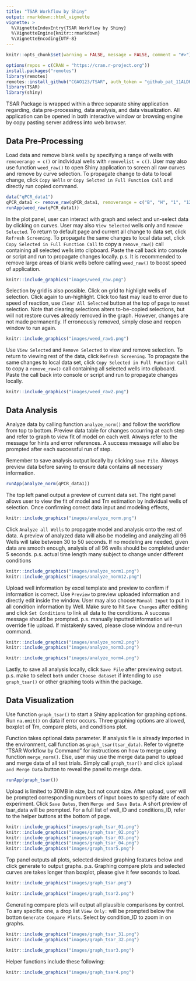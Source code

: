 ```yaml
---
title: "TSAR Workflow by Shiny"
output: rmarkdown::html_vignette
vignette: >
  %\VignetteIndexEntry{TSAR Workflow by Shiny}
  %\VignetteEngine{knitr::rmarkdown}
  %\VignetteEncoding{UTF-8}
---
```


```r
knitr::opts_chunk$set(warning = FALSE, message = FALSE, comment = "#>")
```

```r
options(repos = c(CRAN = "https://cran.r-project.org"))
install.packages("remotes")
library(remotes)
remotes::install_github("CGAO123/TSAR", auth_token = "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")
library(TSAR)
library(shiny)
```

TSAR Package is wrapped within a three separate shiny application regarding, data pre-processing, data analysis, and data visualization. All application can be opened in both interactive window or browsing engine by copy pasting server address into web browser.

## Data Pre-Processing

Load data and remove blank wells by specifying a range of wells with `removerange = c()` or individual wells with `removelist = c()`. User may also use function `weed_raw()` to open Shiny application to screen all raw curves and remove by curve selection. To propagate change to data to local change, click `Copy Wells` or `Copy Selcted in Full Function Call` and directly run copied command.

```r
data("qPCR_data1")
qPCR_data1 <- remove_raw(qPCR_data1, removerange = c("B", "H", "1", "12"))
runApp(weed_raw(qPCR_data1))
```

In the plot panel, user can interact with graph and select and un-select data by clicking on curves. User may also `View Selected` wells only and `Remove Selected`. To return to default page and current all change to data set, click `Refresh Screening`. To propagate the same changes to local data set, click `Copy Selected in Full Function Call` to copy a `remove_raw()` call containing all selected wells into clipboard. Paste the call back into console or script and run to propagate changes locally. 
p.s. It is recommended to remove large areas of blank wells before calling `weed_raw()` to boost speed of application.

```r
knitr::include_graphics("images/weed_raw.png")
```

Selection by grid is also possible. Click on grid to highlight wells of selection. Click again to un-highlight. Click too fast may lead to error due to speed of reaction, use `Clear All Selected` button at the top of page to reset selection. Note that clearing selections alters to-be-copied selections, but will not restore curves already removed in the graph. However, changes are not made permanently. If erroneously removed, simply close and reopen window to run again.

```r
knitr::include_graphics("images/weed_raw1.png")
```

Use `View Selected` and `Remove Selected` to view and remove selection. To return to viewing rest of the data, click `Refresh Screening`. To propagate the same changes to local data set, click `Copy Selected in Full Function Call` to copy a `remove_raw()` call containing all selected wells into clipboard. Paste the call back into console or script and run to propagate changes locally.
```r
knitr::include_graphics("images/weed_raw2.png")
```

## Data Analysis

Analyze data by calling function `analyze_norm()` and follow the workflow from top to bottom. Preview data table for changes occurring at each step and refer to graph to view fit of model on each well. Always refer to the message for hints and error references. A success message will also be prompted after each successful run of step.

Remember to save analysis output locally by clicking `Save File`. Always preview data before saving to ensure data contains all necessary information.

```r
runApp(analyze_norm(qPCR_data1))
```

The top left panel output a preview of current data set. The right panel allows user to view the fit of model and Tm estimation by individual wells of selection. Once confirming correct data input and modeling effects,

```r
knitr::include_graphics("images/analyze_norm.png")
```

Click `Analyze all Wells` to propagate model and analysis onto the rest of data. A preview of analyzed data will also be modeling and analyzing all 96 Wells will take between 30 to 50 seconds. If no modeling are needed, given data are smooth enough, analysis of all 96 wells should be completed under 5 seconds. p.s. actual time length many subject to change under different conditions

```r
knitr::include_graphics("images/analyze_norm1.png")
knitr::include_graphics("images/analyze_norm12.png")
```

Upload well information by excel template and preview to confirm if information is correct. Use `Preview` to preview uploaded information and directly edit inside the window. User may also choose `Manual Input` to put in all condition information by Well. Make sure to hit `Save Changes` after editing and click `Set Conditions` to link all data to the conditions. A success message should be prompted.
p.s. manually inputted information will override file upload. If mistakenly saved, please close window and re-run command.

```r
knitr::include_graphics("images/analyze_norm2.png")
knitr::include_graphics("images/analyze_norm3.png")
```

```r
knitr::include_graphics("images/analyze_norm4.png")
```

Lastly, to save all analysis locally, click `Save File` after previewing output. p.s. make to select `both` under `Choose dataset` if intending to use `graph_tsar()` or other graphing tools within the package.

## Data Visualization

Use function `graph_tsar()` to start a Shiny application for graphing options. Run `na.omit()` on data if error occurs. Three graphing options are allowed, boxplot of Tm, compare plots, and conditions plot.

Function takes optional data parameter. If analysis file is already imported in the environment, call function as `graph_tsar(tsar_data)`. Refer to vignette "TSAR Workflow by Command" for instructions on how to merge using function `merge_norm()`. Else, user may use the merge data panel to upload and merge data of all test trials. Simply call `graph_tsar()` and click `Upload and Merge Data` button to reveal the panel to merge data.

```r
runApp(graph_tsar())
```

Upload is limited to 30MB in size, but not count size. After upload, user will be prompted corresponding numbers of input boxes to specify date of each experiment. Click `Save Dates`, then `Merge and Save Data`. A short preview of tsar_data will be prompted. For a full list of well_ID and conditions_ID, refer to the helper buttons at the bottom of page.

```r
knitr::include_graphics("images/graph_tsar_01.png")
knitr::include_graphics("images/graph_tsar_02.png")
knitr::include_graphics("images/graph_tsar_03.png")
knitr::include_graphics("images/graph_tsar_04.png")
knitr::include_graphics("images/graph_tsar5.png")
```

Top panel outputs all plots, selected desired graphing features below and click generate to output graphs. p.s. Graphing compare plots and selected curves are takes longer than boxplot, please give it few seconds to load.

```r
knitr::include_graphics("images/graph_tsar.png")
```

```r
knitr::include_graphics("images/graph_tsar2.png")
```

Generating compare plots will output all plausible comparisons by control. To any specific one, a drop list `View Only:` will be prompted below the botton `Generate Compare Plots`. Select by condition_ID to zoom in on graphs.

```r
knitr::include_graphics("images/graph_tsar_31.png")
knitr::include_graphics("images/graph_tsar_32.png")
```

```r
knitr::include_graphics("images/graph_tsar3.png")
```

Helper functions include these following:
```r
knitr::include_graphics("images/graph_tsar4.png")
```
